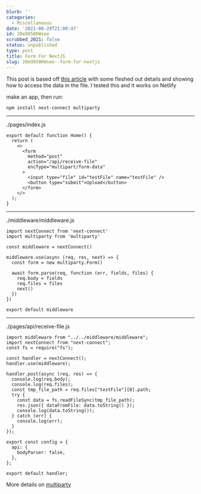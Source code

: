 ```yaml
---
blurb: ''
categories:
  - Miscellaneous
date: '2021-08-29T21:00:47'
id: 20eOO58KWsee
scrubbed_2021: false
status: unpublished
type: post
title: Form For NextJS
slug: 20eOO58KWsee--form-for-nextjs
---
```


This post is based off [this article](https://flaviocopes.com/nextjs-upload-files/) with some fleshed out details and showing how to access the data in the file. I tested this and it works on Netlify

make an app, then run:

```
npm install next-connect multiparty
```

---

./pages/index.js


```
export default function Home() {
  return (
    <>
      <form
        method="post"
        action="/api/receive-file"
        encType="multipart/form-data"
      >
        <input type="file" id="testFile" name="testFile" />
        <button type="submit">Upload</button>
      </form>
    </>
  );
}
```

---

./middleware/middleware.js

```
import nextConnect from 'next-connect'
import multiparty from 'multiparty'

const middleware = nextConnect()

middleware.use(async (req, res, next) => {
  const form = new multiparty.Form()

  await form.parse(req, function (err, fields, files) {
    req.body = fields
    req.files = files
    next()
  })
})

export default middleware
```

--------------------------------------------------------------------------------

./pages/api/receive-file.js

```
import middleware from "../../middleware/middleware";
import nextConnect from "next-connect";
const fs = require("fs");

const handler = nextConnect();
handler.use(middleware);

handler.post(async (req, res) => {
  console.log(req.body);
  console.log(req.files);
  const tmp_file_path = req.files["testFile"][0].path;
  try {
    const data = fs.readFileSync(tmp_file_path);
    res.json({ dataFromFile: data.toString() });
    console.log(data.toString());
  } catch (err) {
    console.log(err);
  }
});

export const config = {
  api: {
    bodyParser: false,
  },
};

export default handler;
```

More details on [multiparty](https://www.npmjs.com/package/multiparty)

